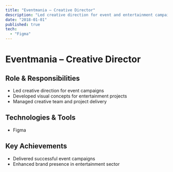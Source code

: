 ```yaml
---
title: "Eventmania – Creative Director"
description: "Led creative direction for event and entertainment campaigns."
date: "2018-01-01"
published: true
tech:
  - "Figma"
---
```


# Eventmania – Creative Director

## Role & Responsibilities
- Led creative direction for event campaigns
- Developed visual concepts for entertainment projects
- Managed creative team and project delivery

## Technologies & Tools
- Figma

## Key Achievements
- Delivered successful event campaigns
- Enhanced brand presence in entertainment sector 